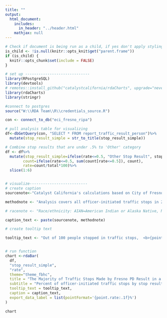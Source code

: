 ```yaml
---
title: ""
output:
  html_document:
    includes:
      in_header: "../header.html"
    mathjax: null
---
```


```r
# Check if document is being run as a child, if yes don't apply styling again
is_child <- !is.null(knitr::opts_knit$get("parent.frame"))
if (is_child) {
  knitr::opts_chunk$set(include = FALSE)
}
```

```r

# set up -----------------------------
library(RPostgreSQL)
library(devtools)
# remotes::install_github("catalystcalifornia/rdaCharts", upgrade="never") 
library(rdaCharts)
library(stringr)

#connect to postgres
source("W:\\RDA Team\\R\\credentials_source.R")

con <- connect_to_db("eci_fresno_ripa")

# pull analysis table for visualizing
df<-dbGetQuery(con, "SELECT * FROM report_traffic_result_person")%>%
  mutate(stop_result_simple = str_to_title(stop_result_simple))

# Combine stop results that are under .5% to 'Other' category
df <- df%>%
  mutate(stop_result_simple=ifelse(rate<=0.5, "Other Stop Result", stop_result_simple),
        count=ifelse(rate<=0.5, sum(count[rate<=0.5]), count),
        rate=count/total*100)%>%
  slice(1:6)


# visualize--------------------------
# create caption 
sourcenote<-"Catalyst California's calculations based on City of Fresno's Police Stop Data (2022), catalystcalifornia.org, 2024. "

methodnote <- "Analysis covers all officer-initiated traffic stops in 2022. Stop results with rates <= 0.5% were combined and defined as 'Other Stop Result' in the chart."

# racenote <- "Race/ethnicity: AIAN=American Indian or Alaska Native, NHPI=Native Hawaiian or Pacific Islander, SWANA/SA=Southwest Asian (Middle Eastern) or North African, or South Asian."

caption_text <- paste(sourcenote, methodnote)

# create tooltip text

tooltip_text <- "Out of 100 people stopped in traffic stops,  <b>{point.rate:.1f}%</b> of people were given a stop result of <b>{point.stop_result_simple}</b>, or a total of <b>{point.count:.0f}</b> people."


# run function
chart <-rdaBar(
  df,
  "stop_result_simple",
  "rate",
  theme="theme_fbhc",
  title = "The Majority of Traffic Stops Made by Fresno PD Result in a Citation",
  subtitle = "Percent of officer-initiated traffic stops by stop result",
  tooltip_text = tooltip_text,
  caption = caption_text,
  export_data_label = list(pointFormat='{point.rate:.1f}%')
)


```

```r

chart

```
<script>
  widg = document.getElementsByClassName('html-widget'); //find widgets
  for (let i = 0; i < widg.length; i++) { //loop through
    document.getElementsByClassName('highchart')[i].style.width = '100%'; //adjust width
    document.getElementsByClassName('highchart')[i].style.height = '100%'; //adjust height
  }
</script>